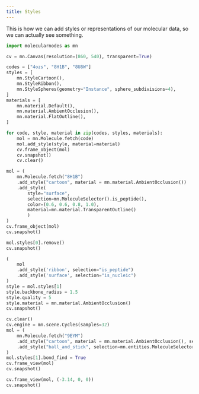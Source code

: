 ```yaml
---
title: Styles
---
```


This is how we can add styles or representations of our molecular data, so we can actually see something.

```python
import molecularnodes as mn

cv = mn.Canvas(resolution=(860, 540), transparent=True)
```


```python
codes = ["4ozs", "8H1B", "8U8W"]
styles = [
    mn.StyleCartoon(),
    mn.StyleRibbon(),
    mn.StyleSpheres(geometry="Instance", sphere_subdivisions=4),
]
materials = [
    mn.material.Default(),
    mn.material.AmbientOcclusion(),
    mn.material.FlatOutline(),
]

for code, style, material in zip(codes, styles, materials):
    mol = mn.Molecule.fetch(code)
    mol.add_style(style, material=material)
    cv.frame_object(mol)
    cv.snapshot()
    cv.clear()

```

```python
mol = (
    mn.Molecule.fetch("8H1B")
    .add_style("cartoon", material = mn.material.AmbientOcclusion())
    .add_style(
        style="surface",
        selection=mn.MoleculeSelector().is_peptide(),
        color=(0.6, 0.6, 0.8, 1.0),
        material=mn.material.TransparentOutline()
        )
)
cv.frame_object(mol)
cv.snapshot()
```



```python
mol.styles[0].remove()
cv.snapshot()
```


```python
(
    mol
    .add_style('ribbon', selection="is_peptide")
    .add_style('surface', selection="is_nucleic")
)
style = mol.styles[1]
style.backbone_radius = 1.5
style.quality = 5
style.material = mn.material.AmbientOcclusion()
cv.snapshot()
```


```python
cv.clear()
cv.engine = mn.scene.Cycles(samples=32)
mol = (
    mn.Molecule.fetch("9EYM")
    .add_style("cartoon", material = mn.material.AmbientOcclusion(), selection = "is_peptide")
    .add_style("ball_and_stick", selection=mn.entities.MoleculeSelector().not_peptide())
)
mol.styles[1].bond_find = True
cv.frame_view(mol)
cv.snapshot()
```
```python
cv.frame_view(mol, (-3.14, 0, 0))
cv.snapshot()
```